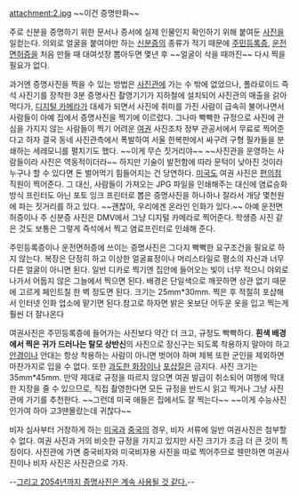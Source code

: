 attachment:2.jpg
~~이건 증명만화~~

주로 신분을 증명하기 위한 문서나 증서에 실제 인물인지 확인하기 위해 붙여둔 [[사진]]을 일컫는다. 의외로 얼굴을 붙여야만 하는 [[신분증]]의 종류가 적기 때문에 [[주민등록증]], [[운전면허증]]을 처음 만들 때 대여섯장 뽑아두면 몇년 후 ~~얼굴이 삭을 때까진~~ 다시 찍을 필요가 없다.

과거엔 증명사진을 찍을 수 있는 방법은 [[사진관]]에 가는 수 밖에 없었으나, 폴라로이드 즉석 사진기를 장착한 3분 증명사진 촬영기기가 지하철에 설치되어 사진관의 매출을 갉아먹다가, [[디지털 카메라]]가 대세가 되면서 사진에 취미를 가진 사람이 급속히 불어나면서 사람들이 아예 집에서 증명사진을 찍기에 이르렀다. 그나마 빡빡한 규정으로 사진에 관심을 가지지 않는 사람들이 찍기 어려운 [[여권]] 사진조차 정부 관공서에서 무료로 찍어준다고 하자 결국 동네 사진관측에서 폭발하여 서울 한복판에서 싸구려 구형 필카들을 분쇄하는 세레모니를 펼치기도 했다. ~~이게 무슨 짓거리야~~ ~~사진관을 운영하는 사람들이라 사진은 역동적이더라~~ 하지만 기술이 발전함에 따라 문턱이 낮아진 것이라 누구나 할 수 있다면 돈 벌어먹기 힘들어지는 건 당연하다. [[미국]]도 여권 사진은 [[편의점]] 직원이 찍어준다. 그 대신, 사람들이 가져오는 JPG 파일을 인쇄해주는 대신에 염료승화방식 프린터도 아닌 포토 잉크 프린터로 뽑은 증명사진을 하나하나 잘라서 개당 몇천원에 파는 짓거리를 하고 있다. ~~괜찮아, 우리에겐 온라인 인화가 있다.~~ 아예 운전면허증이나 주 신분증 사진은 DMV에서 그냥 디지털 카메라로 찍어준다. 학생증 사진 같은 것도 보통은 그렇게 즉석에서 찍고 염료프린터로 인쇄해 준다.

주민등록증이나 운전면허증에 쓰이는 증명사진은 그다지 빡빡한 요구조건을 필요로 하지 않는다. 복장은 단정히 하고 이상한 얼굴표정이나 머리스타일로 평소의 자신과 너무 다른 얼굴이 아니면 된다. 일반 디카로 찍기엔 집안에 들어오는 빛이 너무 적으니 야외로 나가서 어둡지 않은 그늘에서 찍으면 된다. 배경은 단일색으로 깨끗하면 상관 없기 때문에 고르게 페인트칠 한 벽 정도면 된다. 크기는 25mm*30mm. 찍은 후 적절히 포샵해서 인터넷 인화 업소에 맡기면 된다.참고로 하자면 밝은 옷보단 어두운 옷을 입고 찍는게 훨씬 더 잘나온다

여권사진은 주민등록증에 들어가는 사진보다 약간 더 크고, 규정도 빡빡하다. '''흰색 배경에서 찍은 귀가 드러나는 탈모 상반신'''의 사진으로 장신구는 되도록 착용하지 말아야 하고 [[안경]]이나 안대는 항상 착용하는 사람이 아니면 벗어야 하며 제복 또한 군인을 제외하면 마찬가지로 입을 수 없다. 또한 [[변신|과도한 화장]]이나 [[포토샵|포샵질]]은 금지다. 사진 크기는 35mm*45mm.
만약 제대로 규정을 따르지 않으면 여권 발급이 취소되어 여행에 막대한 지장을 줄 수 있으므로, 직접 촬영한다면 모든 규정을 반드시 읽고 찍거나 그냥 사진관에 가기를 추천한다. ~~그런데 미국 애들은 집에서도 잘 찍는다~~
~~이게 수능사진인가여 하아 고3땐몰랐는데 귀찮다~~

비자 심사부터 거창하게 하는 [[미국]]과 [[중국]]의 경우, 비자 서류에 일반 여권사진은 첨부할 수 없다. 여권 사진과 거의 비슷한 규정을 가지고 있지만 사진 크기가 조금 더 큰 것이 특징이다. 사진관에 가면 중국비자와 미국비자용 사진을 따로 찍어주므로 웬만하면 여권사진이나 비자 사진은 사진관으로 가자.

--[[콜 오브 듀티: 어드밴스드 워페어|그리고 2054년까지 증명사진은 계속 사용될 것 같다.]]--
